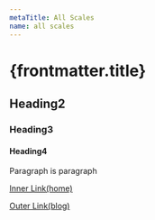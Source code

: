 ```yaml
---
metaTitle: All Scales
name: all scales
---
```


# {frontmatter.title}

## Heading2

### Heading3

#### Heading4

Paragraph is paragraph

[Inner Link(home)](/)

[Outer Link(blog)](https://seonest.net)
